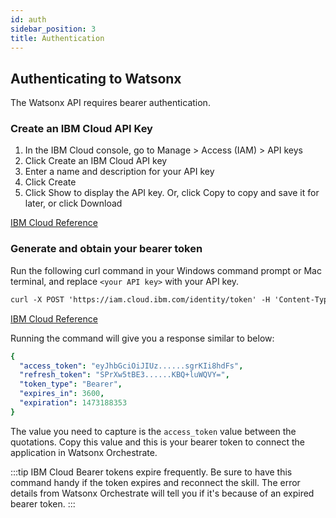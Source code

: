 ```yaml
---
id: auth
sidebar_position: 3
title: Authentication
---
```


## Authenticating to Watsonx
The Watsonx API requires bearer authentication.

### Create an IBM Cloud API Key
1. In the IBM Cloud console, go to Manage > Access (IAM) > API keys
2. Click Create an IBM Cloud API key
3. Enter a name and description for your API key
4. Click Create
5. Click Show to display the API key. Or, click Copy to copy and save it for later, or click Download

[IBM Cloud Reference](https://cloud.ibm.com/docs/account?topic=account-userapikey&interface=ui#create_user_key)
### Generate and obtain your bearer token
Run the following curl command in your Windows command prompt or Mac terminal, and replace `<your API key>` with your API key.
```html
curl -X POST 'https://iam.cloud.ibm.com/identity/token' -H 'Content-Type: application/x-www-form-urlencoded' -d 'grant_type=urn:ibm:params:oauth:grant-type:apikey&apikey=<your API key>'
```
[IBM Cloud Reference](https://cloud.ibm.com/docs/account?topic=account-iamtoken_from_apikey)

Running the command will give you a response similar to below:
```yaml
{
  "access_token": "eyJhbGciOiJIUz......sgrKIi8hdFs",
  "refresh_token": "SPrXw5tBE3......KBQ+luWQVY=",
  "token_type": "Bearer",
  "expires_in": 3600,
  "expiration": 1473188353
}
```
The value you need to capture is the `access_token` value between the quotations. Copy this value and this is your bearer token to connect the application in Watsonx Orchestrate.

:::tip
IBM Cloud Bearer tokens expire frequently. Be sure to have this command handy if the token expires and reconnect the skill. The error details from Watsonx Orchestrate will tell you if it's because of an expired bearer token.
:::